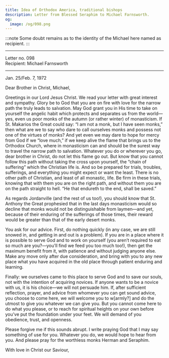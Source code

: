 ```yaml
---
title: Idea of Orthodox America, traditional bishops
description: Letter from Blessed Seraphim to Michael Farnsworth.
og:
  image: /og/098.png
---
```


:::note
Some doubt remains as to the identity of the Michael here named as recipient.
:::

---

<div style={{textAlign:'right', fontFamily:'monospace'}}>Letter no. 098</div>
<div style={{textAlign:'left', fontFamily:'monospace'}}>Recipient: Michael Farnsworth</div>

---

Jan. 25/Feb. 7, 1972

Dear Brother in Christ, Michael,

Greetings in our Lord Jesus Christ. We read your letter with great interest and sympathy. Glory be to God that you are on fire with love for the narrow path the truly leads to salvation. May God grant you in His time to take on yourself the angelic habit which protects and separates us from the world—yes, even us poor monks of the autumn (or rather winter) of monasticism. If St. Makarios the Great could say: “I am not a monk, but I have seen monks,” then what are we to say who dare to call ourselves monks and possess not one of the virtues of monks? And yet even we may dare to hope for mercy from God if we “love much,” if we keep alive the flame that brings us to the Orthodox Church, where in monasticism can and should be the surest way to travel the narrow path to salvation. Whatever you do or wherever you go, dear brother in Christ, do not let this flame go out. But know that you cannot follow this path without taking the cross upon yourself, the “chain of suffering” which the Christian life is. And so be prepared for trials, troubles, sufferings, and everything you might expect or want the least. There is no other path of Christian, and least of all monastic, life. Be firm in these trials, knowing that with them you are on the right path, and without them you are on the path straight to hell. “He that endureth to the end, shall be saved.”

As regards Jordanville (and the rest of us too!), you should know that St. Anthony the Great prophesied that in the last days monasticism would so decline that monks would not be distinguishable from laymen—and yet, because of their enduring of the sufferings of those times, their reward would be greater than that of the early desert monks.

You ask for our advice. First, do nothing quickly (in any case, we are still snowed in, and getting in and out is a problem). If you are in a place where it is possible to serve God and to work on yourself (you aren’t required to eat so much are you?—you’ll find we feed you too much too!), then get the maximum benefit from it, with patience and without judging anyone else. Make any move only after due consideration, and bring with you to any new place what you have acquired in the old place through patient enduring and learning.

Finally: we ourselves came to this place to serve God and to save our souls, not with the intention of acquiring novices. If anyone wants to be a novice with us, it is his choice—we will not persuade him. If, after sufficient reflection, prayer, and advice from whomever you can get sound advice, you choose to come here, we will welcome you to w[armly?] and do the utmost to give you whatever we can give you. But you cannot come here to do what you please, or to reach for spiritual heights on your own before you’ve put the foundation under your feet. We will demand of you obedience, trust, and openness.

Please forgive me if this sounds abrupt. I write praying God that I may say something of use for you. Whatever you do, we would hope to hear from you. And please pray for the worthless monks Herman and Seraphim.

With love in Christ our Saviour,
